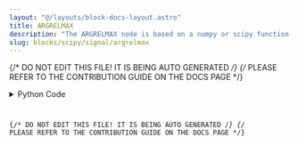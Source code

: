 ```yaml
---
layout: "@/layouts/block-docs-layout.astro"
title: ARGRELMAX
description: "The ARGRELMAX node is based on a numpy or scipy function."
slug: blocks/scipy/signal/argrelmax
---
```


{/* DO NOT EDIT THIS FILE! IT IS BEING AUTO GENERATED */}
{/* PLEASE REFER TO THE CONTRIBUTION GUIDE ON THE DOCS PAGE */}


<PythonDocsDisplay docstring={docstring} />
<details>
<summary>Python Code</summary>



<Code code={pythonCode} lang="py" wrap theme="dracula" />

[Find this Flojoy Block on GitHub](https://github.com/flojoy-ai/blocks/blob/main/blocks/SCIPY/SIGNAL/ARGRELMAX/ARGRELMAX.py)

</details>

{/* DO NOT EDIT THIS FILE! IT IS BEING AUTO GENERATED */}
{/* PLEASE REFER TO THE CONTRIBUTION GUIDE ON THE DOCS PAGE */}
